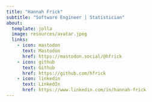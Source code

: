 ```yaml
---
title: "Hannah Frick"
subtitle: "Software Engineer | Statistician"
about: 
  template: jolla
  image: resources/avatar.jpeg
  links:
    - icon: mastodon
      text: Mastodon
      href: https://mastodon.social/@hfrick
    - icon: github
      text: Github
      href: https://github.com/hfrick
    - icon: linkedin
      text: LinkedIn
      href: https://www.linkedin.com/in/hannah-frick
---
```


